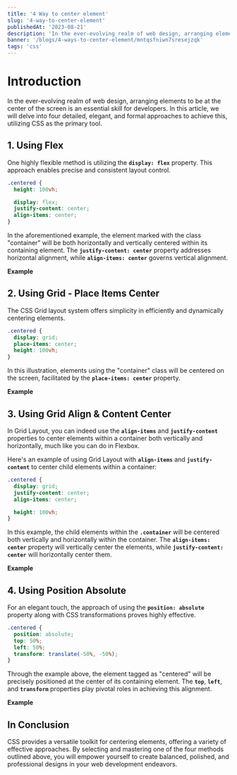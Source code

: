```yaml
---
title: '4 Way to center element'
slug: '4-way-to-center-element'
publishedAt: '2023-08-21'
description: 'In the ever-evolving realm of web design, arranging elements to be at the center of the screen is an essential skill for developers.'
banner: '/blogs/4-ways-to-center-element/mntqsfniwn7sresejzqk'
tags: 'css'
---
```


# Introduction

In the ever-evolving realm of web design, arranging elements to be at the center of the screen is an essential skill for developers. In this article, we will delve into four detailed, elegant, and formal approaches to achieve this, utilizing CSS as the primary tool.

## 1. Using Flex

One highly flexible method is utilizing the **`display: flex`** property. This approach enables precise and consistent layout control.

```css
.centered {
  height: 100vh;

  display: flex;
  justify-content: center;
  align-items: center;
}
```

In the aforementioned example, the element marked with the class "container" will be both horizontally and vertically centered within its containing element. The **`justify-content: center`** property addresses horizontal alignment, while **`align-items: center`** governs vertical alignment.

**Example**

<CloudinaryImg
  mdx
  className="!mb-0"
  publicId="/blogs/4-ways-to-center-element/iuolhwvnnafl3fd2wvy5"
  alt="landing-page"
  width={800}
  height={500}
/>

## 2. Using Grid - Place Items Center

The CSS Grid layout system offers simplicity in efficiently and dynamically centering elements.

```css
.centered {
  display: grid;
  place-items: center;
  height: 100vh;
}
```

In this illustration, elements using the "container" class will be centered on the screen, facilitated by the **`place-items: center`** property.

**Example**

<CloudinaryImg
  mdx
  className="!mb-0"
  publicId="/blogs/4-ways-to-center-element/nrajceqhwce7xtgynn3o"
  alt="landing-page"
  width={800}
  height={500}
/>

## 3. Using Grid Align & Content Center

In Grid Layout, you can indeed use the **`align-items`** and **`justify-content`** properties to center elements within a container both vertically and horizontally, much like you can do in Flexbox.

Here's an example of using Grid Layout with **`align-items`** and **`justify-content`** to center child elements within a container:

```css
.centered {
  display: grid;
  justify-content: center;
  align-items: center;

  height: 100vh;
}
```

In this example, the child elements within the **`.container`** will be centered both vertically and horizontally within the container. The **`align-items: center`** property will vertically center the elements, while **`justify-content: center`** will horizontally center them.

**Example**

<CloudinaryImg
  mdx
  className="!mb-0"
  publicId="/blogs/4-ways-to-center-element/cliuda4zieq1dq0cxjog"
  alt="landing-page"
  width={800}
  height={500}
/>

## 4. Using Position Absolute

For an elegant touch, the approach of using the **`position: absolute`** property along with CSS transformations proves highly effective.

```css
.centered {
  position: absolute;
  top: 50%;
  left: 50%;
  transform: translate(-50%, -50%);
}
```

Through the example above, the element tagged as "centered" will be precisely positioned at the center of its containing element. The **`top`**, **`left`**, and **`transform`** properties play pivotal roles in achieving this alignment.

**Example**

<CloudinaryImg
  mdx
  className="!mb-0"
  publicId="/blogs/4-ways-to-center-element/aocmodp0dvtvjqja1x0v"
  alt="landing-page"
  width={800}
  height={500}
/>

## **In Conclusion**

CSS provides a versatile toolkit for centering elements, offering a variety of effective approaches. By selecting and mastering one of the four methods outlined above, you will empower yourself to create balanced, polished, and professional designs in your web development endeavors.

